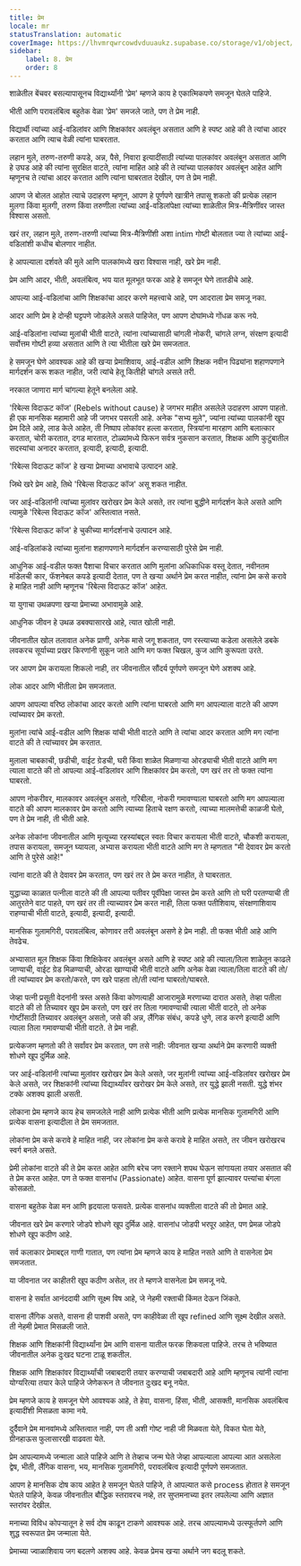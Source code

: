 ```yaml
---
title: प्रेम
locale: mr
statusTranslation: automatic
coverImage: https://lhvmrqwrcowdvduuaukz.supabase.co/storage/v1/object/public/strapi-uploads/small_cover-educacion-fundamental.webp-2d51a7828a2b1309555be27f7e2a61a0.webp
sidebar:
    label: 8. प्रेम
    order: 8
---
```

शाळेतील बेंचवर बसल्यापासूनच विद्यार्थ्यांनी 'प्रेम' म्हणजे काय हे एकात्मिकपणे समजून घेतले पाहिजे.

 भीती आणि परावलंबित्व बहुतेक वेळा 'प्रेम' समजले जाते, पण ते प्रेम नाही.

 विद्यार्थी त्यांच्या आई-वडिलांवर आणि शिक्षकांवर अवलंबून असतात आणि हे स्पष्ट आहे की ते त्यांचा आदर करतात आणि त्याच वेळी त्यांना घाबरतात.

 लहान मुले, तरुण-तरुणी कपडे, अन्न, पैसे, निवारा इत्यादींसाठी त्यांच्या पालकांवर अवलंबून असतात आणि हे उघड आहे की त्यांना सुरक्षित वाटते, त्यांना माहित आहे की ते त्यांच्या पालकांवर अवलंबून आहेत आणि म्हणूनच ते त्यांचा आदर करतात आणि त्यांना घाबरतात देखील, पण ते प्रेम नाही.

 आपण जे बोलत आहोत त्याचे उदाहरण म्हणून, आपण हे पूर्णपणे खात्रीने तपासू शकतो की प्रत्येक लहान मुलगा किंवा मुलगी, तरुण किंवा तरुणीला त्यांच्या आई-वडिलांपेक्षा त्यांच्या शाळेतील मित्र-मैत्रिणींवर जास्त विश्वास असतो.

 खरं तर, लहान मुले, तरुण-तरुणी त्यांच्या मित्र-मैत्रिणींशी अशा intim गोष्टी बोलतात ज्या ते त्यांच्या आई-वडिलांशी कधीच बोलणार नाहीत.

 हे आपल्याला दर्शवते की मुले आणि पालकांमध्ये खरा विश्वास नाही, खरे प्रेम नाही.

 प्रेम आणि आदर, भीती, अवलंबित्व, भय यात मूलभूत फरक आहे हे समजून घेणे तातडीचे आहे.

 आपल्या आई-वडिलांचा आणि शिक्षकांचा आदर करणे महत्त्वाचे आहे, पण आदराला प्रेम समजू नका.

 आदर आणि प्रेम हे दोन्ही घट्टपणे जोडलेले असले पाहिजेत, पण आपण दोघांमध्ये गोंधळ करू नये.

 आई-वडिलांना त्यांच्या मुलांची भीती वाटते, त्यांना त्यांच्यासाठी चांगली नोकरी, चांगले लग्न, संरक्षण इत्यादी सर्वोत्तम गोष्टी हव्या असतात आणि ते त्या भीतीला खरे प्रेम समजतात.

 हे समजून घेणे आवश्यक आहे की खऱ्या प्रेमाशिवाय, आई-वडील आणि शिक्षक नवीन पिढ्यांना शहाणपणाने मार्गदर्शन करू शकत नाहीत, जरी त्यांचे हेतू कितीही चांगले असले तरी.

 नरकात जाणारा मार्ग चांगल्या हेतूने बनलेला आहे.

 'रिबेल्स विदाऊट कॉज' (Rebels without cause) हे जगभर माहीत असलेले उदाहरण आपण पाहतो. ही एक मानसिक महामारी आहे जी जगभर पसरली आहे. अनेक "सभ्य मुले", ज्यांना त्यांच्या पालकांनी खूप प्रेम दिले आहे, लाड केले आहेत, ती निष्पाप लोकांवर हल्ला करतात, स्त्रियांना मारहाण आणि बलात्कार करतात, चोरी करतात, दगड मारतात, टोळ्यांमध्ये फिरून सर्वत्र नुकसान करतात, शिक्षक आणि कुटुंबातील सदस्यांचा अनादर करतात, इत्यादी, इत्यादी, इत्यादी.

 'रिबेल्स विदाऊट कॉज' हे खऱ्या प्रेमाच्या अभावाचे उत्पादन आहे.

 जिथे खरे प्रेम आहे, तिथे 'रिबेल्स विदाऊट कॉज' असू शकत नाहीत.

 जर आई-वडिलांनी त्यांच्या मुलांवर खरोखर प्रेम केले असते, तर त्यांना बुद्धीने मार्गदर्शन केले असते आणि त्यामुळे 'रिबेल्स विदाऊट कॉज' अस्तित्वात नसते.

 'रिबेल्स विदाऊट कॉज' हे चुकीच्या मार्गदर्शनाचे उत्पादन आहे.

 आई-वडिलांकडे त्यांच्या मुलांना शहाणपणाने मार्गदर्शन करण्यासाठी पुरेसे प्रेम नाही.

 आधुनिक आई-वडील फक्त पैशाचा विचार करतात आणि मुलांना अधिकाधिक वस्तू देतात, नवीनतम मॉडेलची कार, फॅशनेबल कपडे इत्यादी देतात, पण ते खऱ्या अर्थाने प्रेम करत नाहीत, त्यांना प्रेम कसे करावे हे माहित नाही आणि म्हणूनच 'रिबेल्स विदाऊट कॉज' आहेत.

 या युगाचा उथळपणा खऱ्या प्रेमाच्या अभावामुळे आहे.

 आधुनिक जीवन हे उथळ डबक्यासारखे आहे, त्यात खोली नाही.

 जीवनातील खोल तलावात अनेक प्राणी, अनेक मासे जगू शकतात, पण रस्त्याच्या कडेला असलेले डबके लवकरच सूर्याच्या प्रखर किरणांनी सुकून जाते आणि मग फक्त चिखल, कुज आणि कुरूपता उरते.

 जर आपण प्रेम करायला शिकलो नाही, तर जीवनातील सौंदर्य पूर्णपणे समजून घेणे अशक्य आहे.

 लोक आदर आणि भीतीला प्रेम समजतात.

 आपण आपल्या वरिष्ठ लोकांचा आदर करतो आणि त्यांना घाबरतो आणि मग आपल्याला वाटते की आपण त्यांच्यावर प्रेम करतो.

 मुलांना त्यांचे आई-वडील आणि शिक्षक यांची भीती वाटते आणि ते त्यांचा आदर करतात आणि मग त्यांना वाटते की ते त्यांच्यावर प्रेम करतात.

 मुलाला चाबकाची, छडीची, वाईट ग्रेडची, घरी किंवा शाळेत मिळणाऱ्या ओरड्याची भीती वाटते आणि मग त्याला वाटते की तो आपल्या आई-वडिलांवर आणि शिक्षकांवर प्रेम करतो, पण खरं तर तो फक्त त्यांना घाबरतो.

 आपण नोकरीवर, मालकावर अवलंबून असतो, गरिबीला, नोकरी गमावण्याला घाबरतो आणि मग आपल्याला वाटते की आपण मालकावर प्रेम करतो आणि त्याच्या हिताचे रक्षण करतो, त्याच्या मालमत्तेची काळजी घेतो, पण ते प्रेम नाही, ती भीती आहे.

 अनेक लोकांना जीवनातील आणि मृत्यूच्या रहस्यांबद्दल स्वतः विचार करायला भीती वाटते, चौकशी करायला, तपास करायला, समजून घ्यायला, अभ्यास करायला भीती वाटते आणि मग ते म्हणतात "मी देवावर प्रेम करतो आणि ते पुरेसे आहे!"

 त्यांना वाटते की ते देवावर प्रेम करतात, पण खरं तर ते प्रेम करत नाहीत, ते घाबरतात.

 युद्धाच्या काळात पत्नीला वाटते की ती आपल्या पतीवर पूर्वीपेक्षा जास्त प्रेम करते आणि तो घरी परतण्याची ती आतुरतेने वाट पाहते, पण खरं तर ती त्याच्यावर प्रेम करत नाही, तिला फक्त पतीशिवाय, संरक्षणाशिवाय राहण्याची भीती वाटते, इत्यादी, इत्यादी, इत्यादी.

 मानसिक गुलामगिरी, परावलंबित्व, कोणावर तरी अवलंबून असणे हे प्रेम नाही. ती फक्त भीती आहे आणि तेवढेच.

 अभ्यासात मूल शिक्षक किंवा शिक्षिकेवर अवलंबून असते आणि हे स्पष्ट आहे की त्याला/तिला शाळेतून काढले जाण्याची, वाईट ग्रेड मिळण्याची, ओरडा खाण्याची भीती वाटते आणि अनेक वेळा त्याला/तिला वाटते की तो/ती त्यांच्यावर प्रेम करतो/करते, पण खरे पाहता तो/ती त्यांना घाबरतो/घाबरते.

 जेव्हा पत्नी प्रसूती वेदनांनी त्रस्त असते किंवा कोणत्याही आजारामुळे मरणाच्या दारात असते, तेव्हा पतीला वाटते की तो तिच्यावर खूप प्रेम करतो, पण खरं तर तिला गमावण्याची त्याला भीती वाटते, तो अनेक गोष्टींसाठी तिच्यावर अवलंबून असतो, जसे की अन्न, लैंगिक संबंध, कपडे धुणे, लाड करणे इत्यादी आणि त्याला तिला गमावण्याची भीती वाटते. ते प्रेम नाही.

 प्रत्येकजण म्हणतो की ते सर्वांवर प्रेम करतात, पण तसे नाही: जीवनात खऱ्या अर्थाने प्रेम करणारी व्यक्ती शोधणे खूप दुर्मिळ आहे.

 जर आई-वडिलांनी त्यांच्या मुलांवर खरोखर प्रेम केले असते, जर मुलांनी त्यांच्या आई-वडिलांवर खरोखर प्रेम केले असते, जर शिक्षकांनी त्यांच्या विद्यार्थ्यांवर खरोखर प्रेम केले असते, तर युद्धे झाली नसती. युद्धे शंभर टक्के अशक्य झाली असती.

 लोकाना प्रेम म्हणजे काय हेच समजलेले नाही आणि प्रत्येक भीती आणि प्रत्येक मानसिक गुलामगिरी आणि प्रत्येक वासना इत्यादीला ते प्रेम समजतात.

 लोकांना प्रेम कसे करावे हे माहित नाही, जर लोकांना प्रेम कसे करावे हे माहित असते, तर जीवन खरोखरच स्वर्ग बनले असते.

 प्रेमी लोकांना वाटते की ते प्रेम करत आहेत आणि बरेच जण रक्ताने शपथ घेऊन सांगायला तयार असतात की ते प्रेम करत आहेत. पण ते फक्त वासनांध (Passionate) आहेत. वासना पूर्ण झाल्यावर पत्त्यांचा बंगला कोसळतो.

 वासना बहुतेक वेळा मन आणि हृदयाला फसवते. प्रत्येक वासनांध व्यक्तीला वाटते की तो प्रेमात आहे.

 जीवनात खरे प्रेम करणारे जोडपे शोधणे खूप दुर्मिळ आहे. वासनांध जोडपी भरपूर आहेत, पण प्रेमळ जोडपे शोधणे खूप कठीण आहे.

 सर्व कलाकार प्रेमाबद्दल गाणी गातात, पण त्यांना प्रेम म्हणजे काय हे माहित नसते आणि ते वासनेला प्रेम समजतात.

 या जीवनात जर काहीतरी खूप कठीण असेल, तर ते म्हणजे वासनेला प्रेम समजू नये.

 वासना हे सर्वात आनंददायी आणि सूक्ष्म विष आहे, जे नेहमी रक्ताची किंमत देऊन जिंकते.

 वासना लैंगिक असते, वासना ही पाशवी असते, पण काहीवेळा ती खूप refined आणि सूक्ष्म देखील असते. ती नेहमी प्रेमात मिसळली जाते.

 शिक्षक आणि शिक्षकांनी विद्यार्थ्यांना प्रेम आणि वासना यातील फरक शिकवला पाहिजे. तरच ते भविष्यात जीवनातील अनेक दुःखद घटना टाळू शकतील.

 शिक्षक आणि शिक्षकांवर विद्यार्थ्यांची जबाबदारी तयार करण्याची जबाबदारी आहे आणि म्हणूनच त्यांनी त्यांना योग्यरित्या तयार केले पाहिजे जेणेकरून ते जीवनात दुःखद बनू नयेत.

 प्रेम म्हणजे काय हे समजून घेणे आवश्यक आहे, ते हेवा, वासना, हिंसा, भीती, आसक्ती, मानसिक अवलंबित्व इत्यादींशी मिसळता कामा नये.

 दुर्दैवाने प्रेम मानवांमध्ये अस्तित्वात नाही, पण ती अशी गोष्ट नाही जी मिळवता येते, विकत घेता येते, ग्रीनहाऊस फुलासारखी वाढवता येते.

 प्रेम आपल्यामध्ये जन्माला आले पाहिजे आणि ते तेव्हाच जन्म घेते जेव्हा आपल्याला आपल्या आत असलेला द्वेष, भीती, लैंगिक वासना, भय, मानसिक गुलामगिरी, परावलंबित्व इत्यादी पूर्णपणे समजतात.

 आपण हे मानसिक दोष काय आहेत हे समजून घेतले पाहिजे, ते आपल्यात कसे process होतात हे समजून घेतले पाहिजे, केवळ जीवनातील बौद्धिक स्तरावरच नव्हे, तर सुप्तमनाच्या इतर लपलेल्या आणि अज्ञात स्तरांवर देखील.

 मनाच्या विविध कोपऱ्यातून हे सर्व दोष काढून टाकणे आवश्यक आहे. तरच आपल्यामध्ये उत्स्फूर्तपणे आणि शुद्ध स्वरूपात प्रेम जन्माला येते.

 प्रेमाच्या ज्वाळाशिवाय जग बदलणे अशक्य आहे. केवळ प्रेमच खऱ्या अर्थाने जग बदलू शकते.

